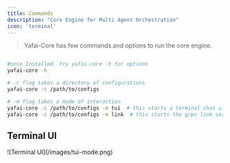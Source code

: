 ```yaml
---
title: Commands
description: "Core Engine for Multi Agent Orchestration"
icon: 'terminal'
---
```


> Yafai-Core has few commands and options to run the core engine. 


```bash

#once Installed. try yafai-core -h for options
yafai-core -h

# -c flag takes a directory of configurations
yafai-core -c /path/to/configs 

# -m flag takes a mode of interaction
yafai-core -c /path/to/configs -m tui  # this starts a terminal chat ui below are the screenshots
yafai-core -c /path/to/configs -m link  # this starts the grpc link service only, without the terminal UI.
```

## Terminal UI
<Frame>
![Terminal UI](/images/tui-mode.png)
</Frame>

